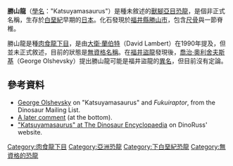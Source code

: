 '''勝山龍'''（[[學名|學名]]："Katsuyamasaurus"）是種未敘述的[[獸腳亞目|獸腳亞目]][[恐龍|恐龍]]，是個非正式名稱，生存於[[白堊紀|白堊紀]]早期的[[日本|日本]]。化石發現於[[福井縣|福井縣]][[勝山市|勝山市]]，包含[[尺骨|尺骨]]與一節脊椎。

勝山龍是種[[肉食龍下目|肉食龍下目]]，是由[[大衛·蘭伯特|大衛·蘭伯特]]（David Lambert）在1990年提及，但並未正式敘述，目前的狀態是[[無資格名稱|無資格名稱]]。在[[福井盜龍|福井盜龍]]發現後，[[喬治·奧利舍夫斯基|喬治·奧利舍夫斯基]]（George Olshevsky）提出勝山龍可能是福井盜龍的[[異名|異名]]，但目前沒有定論。

==參考資料==
* [http://dml.cmnh.org/2000Dec/msg00399.html George Olshevsky] on "Katsuyamasaurus" and ''Fukuiraptor'', from the Dinosaur Mailing List.
* [http://dml.cmnh.org/2000Dec/msg00720.html A later comment] (at the bottom). 
* [http://web.me.com/dinoruss/de_4/5a8c1c9.htm "Katsuyamasaurus" at The Dinosaur Encyclopaedia] on DinoRuss' website.

{{dinosaur-stub}}
[[Category:肉食龍下目|Category:肉食龍下目]]
[[Category:亞洲恐龍|Category:亞洲恐龍]]
[[Category:下白堊紀恐龍|Category:下白堊紀恐龍]]
[[Category:無資格的恐龍|Category:無資格的恐龍]]